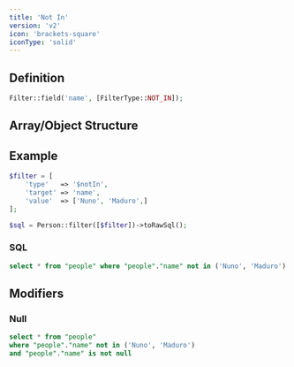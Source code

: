 ```yaml
---
title: 'Not In'
version: 'v2'
icon: 'brackets-square'
iconType: 'solid'
---
```


## Definition
```php
Filter::field('name', [FilterType::NOT_IN]);
```

## Array/Object Structure


<TypeParameterField type="$notIn" />


<TargetParameterField />

<ParamField body="value" type="array,min:1" required>
</ParamField>

<ParamField body="value.*" type="string|int|float" required>
</ParamField>

## Example

```php
$filter = [
    'type'   => '$notIn',
    'target' => 'name',
    'value'  => ['Nuno', 'Maduro',]
];
```

```php
$sql = Person::filter([$filter])->toRawSql();
```

### SQL

```sql
select * from "people" where "people"."name" not in ('Nuno', 'Maduro')
```

## Modifiers

### Null

<TypeParameterField type="$notIn:null" />

```sql
select * from "people"
where "people"."name" not in ('Nuno', 'Maduro')
and "people"."name" is not null
```
